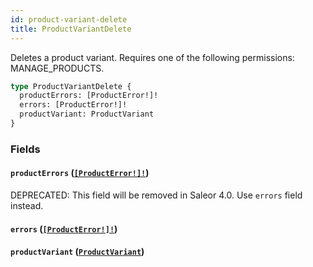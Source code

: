 ```yaml
---
id: product-variant-delete
title: ProductVariantDelete
---
```


Deletes a product variant. Requires one of the following permissions: MANAGE_PRODUCTS.

```graphql
type ProductVariantDelete {
  productErrors: [ProductError!]!
  errors: [ProductError!]!
  productVariant: ProductVariant
}
```

### Fields

#### `productErrors` ([`[ProductError!]!`](../../../developer/api-reference/objects/product-error))

<span class="badge badge--warning">DEPRECATED: This field will be removed in Saleor 4.0. Use `errors` field instead.</span>

#### `errors` ([`[ProductError!]!`](../../../developer/api-reference/objects/product-error))

#### `productVariant` ([`ProductVariant`](../../../developer/api-reference/objects/product-variant))
